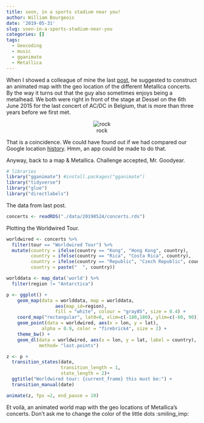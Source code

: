 ```yaml
---
title: soon, in a sports stadium near you!
author: William Bourgeois
date: '2019-05-31'
slug: soon-in-a-sports-stadium-near-you
categories: []
tags:
  - Geocoding
  - music
  - gganimate
  - Metallica
---
```


When I showed a colleague of mine the last [post](https://badtothecode.netlify.com/post/metallica-rules-the-world/), he suggested to construct an animated map with the geo location of the different Metallica concerts. By the way it turns out that the guy also sometimes enjoys being a metalhead. We both were right in front of the stage at Dessel on the 6th June 2015 for the last concert of AC/DC in Belgium, that is more than three years before we first met. 

<center>
![rock](/img/20190531/dessel.jpg) 
</center>


That is a coincidence. We could have found out if we had compared our Google location [history](https://badtothecode.netlify.com/post/google-location-tracking/). Hmm, an app could be made to do that. 

Anyway, back to a map & Metallica. Challenge accepted, Mr. Goodyear.

```r
# libraries
library("gganimate") #install.packages("gganimate")
library("tidyverse")
library("glue")
library("directlabels")
```

The data from last post.

```r
concerts <- readRDS("./data/20190524/concerts.rds")
```

Plotting the Worldwired Tour.

```r
worldwired <- concerts %>% 
  filter(tour == "Worldwired Tour") %>% 
  mutate(country = ifelse(country == "Kong", "Hong Kong", country),
         country = ifelse(country == "Rica", "Costa Rica", country),
         country = ifelse(country == "Republic", "Czech Republic", country),
         country = paste("  ", country))

worlddata <- map_data('world') %>%
  filter(region != "Antarctica")

p <- ggplot() +
    geom_map(data = worlddata, map = worlddata,
                  aes(map_id=region),
                  fill = "white", colour = "gray85", size = 0.4) + 
    coord_map("rectangular", lat0=0, xlim=c(-180,180), ylim=c(-60, 90)) +
    geom_point(data = worldwired, aes(x = lon, y = lat), 
             alpha = 0.9, color = "firebrick4", size = 2) +
    theme_bw() +
    geom_dl(data = worldwired, aes(x = lon, y = lat, label = country), 
            method= "last.points")

z <- p +
  transition_states(date,
                    transition_length = 1,
                    state_length = 2)+
  ggtitle("Worldwired tour: {current_frame} this must be:") +
  transition_manual(date) 

animate(z, fps =2, end_pause = 10)

```


Et voilà, an animated world map with the geo locations of Metallica's concerts. Don't ask me to change the color of the little dots :smiling_imp:

